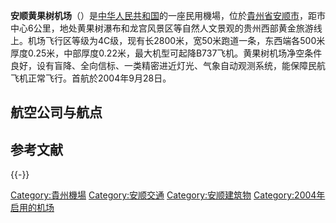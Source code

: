 {{Infobox airport
| name          = 安顺黄果树机场
| nativename    = 
| image         = 
| image-width   = 
| caption       = 安顺黄果树机场航站楼正面
| type          = 民用
| operator      = 贵州机场集团有限责任公司
| opened        = 2004年9月28日
| closed        = 
| city-served   = [[安顺|安顺]]
| distance_to_city = 6公里（3.73英里）
| hub           = 
| website       = 
| IATA          = AVA
| ICAO          = ZUAS
| FAA           = 
| LID           = 
| location      = [[中國|中國]][[貴州省|貴州省]][[安顺市|安顺市]]开发区双阳场甘宛村附近
| coordinates   = 
| pushpin_map   = China Guizhou#China
| pushpin_label = AVA
| elevation-m   = 
| metric-elev   = y
| metric-rwy    = y
| image_map     = 
| r1-number     = 7/25
| r1-length-f   = 9,186
| r1-length-m   = 2880
| r1-surface    = [[混凝土|混凝土]]
| stat-year     = 2013
| stat_passenger = 9,541人次
| stat_cargo    = 暂无
| stat_flight   = 389架次
| stat1-header  = 
| stat1-data    = 
| footnotes     = 资料来源：[[中国民用航空局|中国民用航空局]]<ref>{{Cite web |url=http://www.caac.gov.cn/I1/K3/201303/t20130325_54626.html |title=2012年全国机场生产统计公报 |accessdate=2013-03-27 |author=[[中国民用航空局|中国民用航空局]] |date=2013-03-25 |deadurl=yes |archiveurl=https://web.archive.org/web/20130406060102/http://www.caac.gov.cn/I1/K3/201303/t20130325_54626.html |archivedate=2013-04-06 }}</ref>
}}
'''安顺黄果树机场'''（{{airport codes|AVA|ZUAS}}）是[[中华人民共和国|中华人民共和国]]的一座民用機場，位於[[貴州省|貴州省]][[安顺市|安顺市]]，距市中心6公里，地处黄果树瀑布和龙宫风景区等自然人文景观的贵州西部黄金旅游线上。机场飞行区等级为4C级，现有长2800米，宽50米跑道一条，东西端各500米厚度0.25米，中部厚度0.22米，最大机型可起降B737飞机。黄果树机场净空条件良好，设有盲降、全向信标、一类精密进近灯光、气象自动观测系统，能保障民航飞机正常飞行。首航於2004年9月28日。

==航空公司与航点==
{{Airport-dest-list
|[[春秋航空|春秋航空]]| [[上海浦东国际机场|上海/浦东]]
|[[九元航空|九元航空]]| [[廣州白雲國際機場|廣州]]、[[威海大水泊国际机场|威海]]
}}

== 参考文献 ==
{{Reflist}}

{{-}}
{{贵州机场}}
{{中华人民共和国机场}}
{{中国人民解放军机场|南}}

[[Category:貴州機場|Category:貴州機場]]
[[Category:安顺交通|Category:安顺交通]]
[[Category:安顺建筑物|Category:安顺建筑物]]
[[Category:2004年启用的机场|Category:2004年启用的机场]]